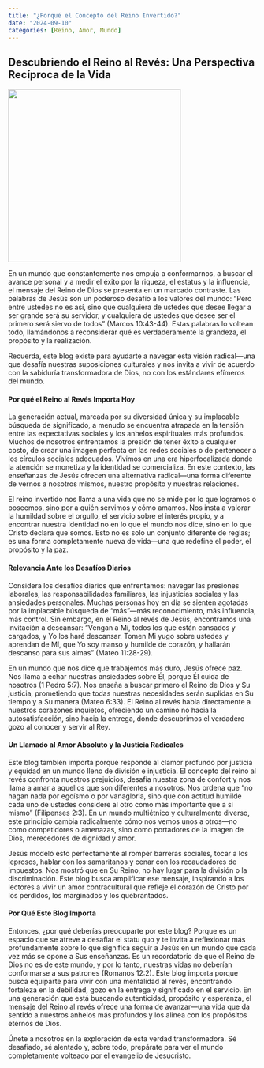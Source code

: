 ```yaml
---
title: "¿Porqué el Concepto del Reino Invertido?"
date: "2024-09-10"
categories: [Reino, Amor, Mundo]
---
```


## Descubriendo el Reino al Revés: Una Perspectiva Recíproca de la Vida

![](upsidedownview.webp){fig-align="center" width="350"}

En un mundo que constantemente nos empuja a conformarnos, a buscar el avance personal y a medir el éxito por la riqueza, el estatus y la influencia, el mensaje del Reino de Dios se presenta en un marcado contraste. Las palabras de Jesús son un poderoso desafío a los valores del mundo: “Pero entre ustedes no es así, sino que cualquiera de ustedes que desee llegar a ser grande será su servidor, y cualquiera de ustedes que desee ser el primero será siervo de todos” (Marcos 10:43-44). Estas palabras lo voltean todo, llamándonos a reconsiderar qué es verdaderamente la grandeza, el propósito y la realización.

Recuerda, este blog existe para ayudarte a navegar esta visión radical—una que desafía nuestras suposiciones culturales y nos invita a vivir de acuerdo con la sabiduría transformadora de Dios, no con los estándares efímeros del mundo.

#### Por qué el Reino al Revés Importa Hoy 

La generación actual, marcada por su diversidad única y su implacable búsqueda de significado, a menudo se encuentra atrapada en la tensión entre las expectativas sociales y los anhelos espirituales más profundos. Muchos de nosotros enfrentamos la presión de tener éxito a cualquier costo, de crear una imagen perfecta en las redes sociales o de pertenecer a los círculos sociales adecuados. Vivimos en una era hiperfocalizada donde la atención se monetiza y la identidad se comercializa. En este contexto, las enseñanzas de Jesús ofrecen una alternativa radical—una forma diferente de vernos a nosotros mismos, nuestro propósito y nuestras relaciones.

El reino invertido nos llama a una vida que no se mide por lo que logramos o poseemos, sino por a quién servimos y cómo amamos. Nos insta a valorar la humildad sobre el orgullo, el servicio sobre el interés propio, y a encontrar nuestra identidad no en lo que el mundo nos dice, sino en lo que Cristo declara que somos. Esto no es solo un conjunto diferente de reglas; es una forma completamente nueva de vida—una que redefine el poder, el propósito y la paz.

#### Relevancia Ante los Desafíos Diarios 

Considera los desafíos diarios que enfrentamos: navegar las presiones laborales, las responsabilidades familiares, las injusticias sociales y las ansiedades personales. Muchas personas hoy en día se sienten agotadas por la implacable búsqueda de "más"—más reconocimiento, más influencia, más control. Sin embargo, en el Reino al revés de Jesús, encontramos una invitación a descansar: “Vengan a Mí, todos los que están cansados y cargados, y Yo los haré descansar. Tomen Mi yugo sobre ustedes y aprendan de Mí, que Yo soy manso y humilde de corazón, y hallarán descanso para sus almas” (Mateo 11:28-29).

En un mundo que nos dice que trabajemos más duro, Jesús ofrece paz. Nos llama a echar nuestras ansiedades sobre Él, porque Él cuida de nosotros (1 Pedro 5:7). Nos enseña a buscar primero el Reino de Dios y Su justicia, prometiendo que todas nuestras necesidades serán suplidas en Su tiempo y a Su manera (Mateo 6:33). El Reino al revés habla directamente a nuestros corazones inquietos, ofreciendo un camino no hacia la autosatisfacción, sino hacia la entrega, donde descubrimos el verdadero gozo al conocer y servir al Rey.

#### Un Llamado al Amor Absoluto y la Justicia Radicales 

Este blog también importa porque responde al clamor profundo por justicia y equidad en un mundo lleno de división e injusticia. El concepto del reino al revés confronta nuestros prejuicios, desafía nuestra zona de confort y nos llama a amar a aquellos que son diferentes a nosotros. Nos ordena que “no hagan nada por egoísmo o por vanagloria, sino que con actitud humilde cada uno de ustedes considere al otro como más importante que a sí mismo” (Filipenses 2:3). En un mundo multiétnico y culturalmente diverso, este principio cambia radicalmente cómo nos vemos unos a otros—no como competidores o amenazas, sino como portadores de la imagen de Dios, merecedores de dignidad y amor.

Jesús modeló esto perfectamente al romper barreras sociales, tocar a los leprosos, hablar con los samaritanos y cenar con los recaudadores de impuestos. Nos mostró que en Su Reino, no hay lugar para la división o la discriminación. Este blog busca amplificar ese mensaje, inspirando a los lectores a vivir un amor contracultural que refleje el corazón de Cristo por los perdidos, los marginados y los quebrantados.

#### Por Qué Este Blog Importa 

Entonces, ¿por qué deberías preocuparte por este blog? Porque es un espacio que se atreve a desafiar el statu quo y te invita a reflexionar más profundamente sobre lo que significa seguir a Jesús en un mundo que cada vez más se opone a Sus enseñanzas. Es un recordatorio de que el Reino de Dios no es de este mundo, y por lo tanto, nuestras vidas no deberían conformarse a sus patrones (Romanos 12:2). Este blog importa porque busca equiparte para vivir con una mentalidad al revés, encontrando fortaleza en la debilidad, gozo en la entrega y significado en el servicio. En una generación que está buscando autenticidad, propósito y esperanza, el mensaje del Reino al revés ofrece una forma de avanzar—una vida que da sentido a nuestros anhelos más profundos y los alinea con los propósitos eternos de Dios.

Únete a nosotros en la exploración de esta verdad transformadora. Sé desafiado, sé alentado y, sobre todo, prepárate para ver el mundo completamente volteado por el evangelio de Jesucristo.
